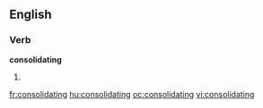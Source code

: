 ==English==

===Verb===
'''consolidating'''

# {{present participle of|[[consolidate]]}}

[[fr:consolidating]]
[[hu:consolidating]]
[[oc:consolidating]]
[[vi:consolidating]]